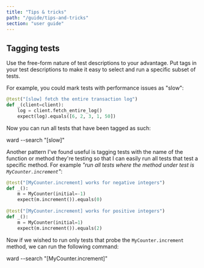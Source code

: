```yaml
---
title: "Tips & tricks"
path: "/guide/tips-and-tricks"
section: "user guide"
---
```


## Tagging tests
Use the free-form nature of test descriptions to your advantage.
Put tags in your test descriptions to make it easy to select and
 run a specific subset of tests.

For example, you could mark tests with performance issues as "slow":

```python
@test("[slow] fetch the entire transaction log")
def _(client=client):
    log = client.fetch_entire_log()
    expect(log).equals([6, 2, 3, 1, 50])
```  

Now you can run all tests that have been tagged as such:

<TerminalCommand>ward --search <Blue>"[slow]"</Blue></TerminalCommand>

Another pattern I've found useful is tagging tests with the 
name of the function or method they're testing so that I can easily
run all tests that test a specific method. For example *"run all
tests where the method under test is `MyCounter.increment`"*:

```python
@test("[MyCounter.increment] works for negative integers")
def _():
    m = MyCounter(initial=-1)
    expect(m.increment()).equals(0)
    
@test("[MyCounter.increment] works for positive integers")
def _():
    m = MyCounter(initial=1)
    expect(m.increment()).equals(2)
```

Now if we wished to run only tests that probe the `MyCounter.increment` method,
we can run the following command:

<TerminalCommand>ward --search <Blue>"[MyCounter.increment]"</Blue></TerminalCommand>
